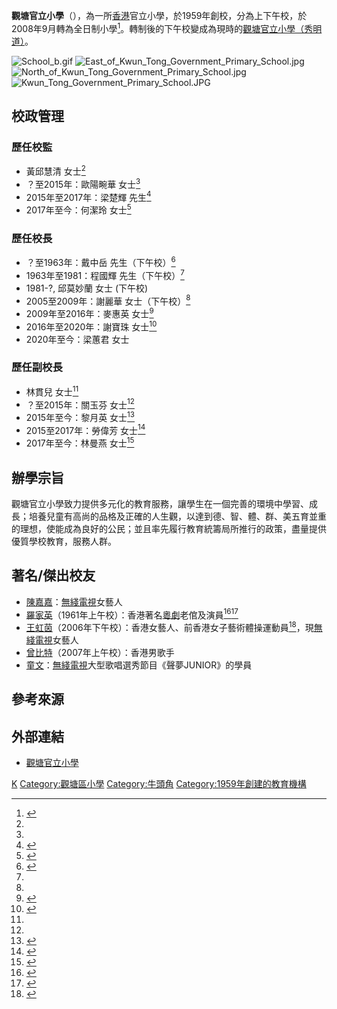 {{otheruses|other=位於前觀塘官立小學下午校|觀塘官立小學（秀明道）}}
{{expand|time=2014-08-20T18:14:12+00:00}}
{{Infobox School
| name = 觀塘官立小學
| other_name = Kwun Tong Government Primary School
| image = [[File:Ktgps_logo.png|200px]]
| motto = 
| established = 1959年
| type = 官立小學
| free_label = 教學語言
| free_text = [[中文|中文]]
| principal = 梁蕙君女士
| vice_principal = 林曼燕女士、黎月英女士
| students = 
| affiliation = [[香港特別行政區政府|香港特別行政區政府]]
| location = [[九龍|九龍]][[觀塘|觀塘]][[牛頭角道|牛頭角道]]240號 
| tel = (+852)2756 0762
| fax = (+852)2331 3421
| mail = ktgpsa@emb.gov.hk 
| website = {{Url|http://www.ktgps.edu.hk/ }}
}}

'''觀塘官立小學'''（{{lang-en|Kwun Tong Government Primary School}}），為一所[[香港|香港]]官立小學，於1959年創校，分為上下午校，於2008年9月轉為全日制小學<ref name="觀塘官立小學校訊2015年1月">{{cite web |url=http://www.ktgps.edu.hk/wwwroot/schoolintroduction/songandnews/img/%E8%A7%80%E5%A1%98%E5%AE%98%E7%AB%8B%E5%B0%8F%E5%AD%B8%E6%A0%A1%E8%A8%8A1%E6%9C%88-2015.pdf |title=觀塘官立小學校訊1月 |last= |first= |date=2015-1 |website= |publisher=觀塘官立小學 |access-date=2019-09-05|quote=}}</ref>。轉制後的下午校變成為現時的[[觀塘官立小學（秀明道）|觀塘官立小學（秀明道）]]。

[[File:School_b.gif|right]]
[[File:East_of_Kwun_Tong_Government_Primary_School.jpg|right]]
[[File:North_of_Kwun_Tong_Government_Primary_School.jpg|right]]
[[File:Kwun_Tong_Government_Primary_School.JPG|right]]

==校政管理==
===歷任校監===
* 黃邱慧清 女士<ref name="學校報告2007/2008">{{cite web |url=https://wenku.baidu.com/view/0d3d474dfe4733687e21aa20.html |title=學校報告2007/2008 |last= |first= |date=2008 |website= |publisher=觀塘官立小學 |access-date=2019-09-05 |quote= |archive-date=2019-09-05 |archive-url=https://web.archive.org/web/20190905082928/https://wenku.baidu.com/view/0d3d474dfe4733687e21aa20.html |dead-url=no }}</ref>
* ？至2015年：歐陽畹華 女士<ref name="觀塘官立小學校訊2015年1月" />
* 2015年至2017年：梁楚輝 先生<ref>{{cite web |url=http://www.ktgps.edu.hk/wwwroot/schoolintroduction/songandnews/img/%E8%A7%80%E5%A1%98%E5%AE%98%E7%AB%8B%E5%B0%8F%E5%AD%B8%E6%A0%A1%E8%A8%8A7%E6%9C%88-2015.pdf |title=觀塘官立小學校訊7月 |last= |first= |date=2015-7 |website= |publisher=觀塘官立小學 |access-date=2019-09-05|quote=}}</ref>
* 2017年至今：何潔玲 女士<ref>{{cite web |url=http://www.ktgps.edu.hk/wwwroot/schoolintroduction/schoolinformation/1718/2017-18%E5%AD%B8%E6%A0%A1%E5%A0%B1%E5%91%8A.pdf |title=學校報告2017/2018 |last= |first= |date=2018 |website= |publisher=觀塘官立小學 |access-date=2019-09-05|quote=}}</ref>

===歷任校長===
* ？至1963年：戴中岳 先生（下午校）<ref name="1966 Graduates of Kwun Tong Government PM School">{{cite web |url=http://ktgps1966.com/tag/%E8%A7%80%E5%A1%98%E5%AE%98%E7%AB%8B%E4%B8%8B%E5%8D%88%E5%B0%8F%E5%AD%B8/ |title=1966 Graduates of Kwun Tong Government PM School |last= |first= |date=2008 |website= |publisher=觀塘官立小學 |access-date=2019-09-05 |quote= |archive-date=2020-09-30 |archive-url=https://web.archive.org/web/20200930064655/http://ktgps1966.com/tag/%E8%A7%80%E5%A1%98%E5%AE%98%E7%AB%8B%E4%B8%8B%E5%8D%88%E5%B0%8F%E5%AD%B8/ |dead-url=no }}</ref>
* 1963年至1981：程國輝 先生（下午校）<ref name="1966 Graduates of Kwun Tong Government PM School" />
* 1981-?, 邱莫妙蘭 女士 (下午校)
* 2005至2009年：謝麗華 女士（下午校）<ref name="學校報告2007/2008" />
* 2009年至2016年：麥惠英 女士<ref>{{cite news | title=教師協會控官小校長誹謗 | url=https://hk.news.appledaily.com/local/daily/article/20140328/18671547 | format= | publisher=香港蘋果日報 | date=2014-03-28 | accessdate=2019-09-05 | quote= | archive-date=2019-09-05 | archive-url=https://web.archive.org/web/20190905082927/https://hk.news.appledaily.com/local/daily/article/20140328/18671547 | dead-url=no }}</ref>
* 2016年至2020年：謝寶珠 女士<ref>{{cite news | title=不添飯只准添菜 小學鼓勵食得健康 | url=http://www.mingpaocanada.com/TOR/htm/News/20180830/HK-gba2.htm?m=0 | format= | publisher=明報 | date=2018-08-30| accessdate=2019-09-05|quote= }}</ref>
* 2020年至今：梁蕙君 女士

===歷任副校長===
* 林貫兒 女士<ref name="學校報告2007/2008" />
* ？至2015年：關玉芬 女士<ref name="觀塘官立小學校訊2015年1月" />
* 2015年至今：黎月英 女士<ref>{{cite web |url=http://www.ktgps.edu.hk/wwwroot/schoolintroduction/songandnews/img/%E8%A7%80%E5%A1%98%E5%AE%98%E7%AB%8B%E5%B0%8F%E5%AD%B8%E6%A0%A1%E8%A8%8A7%E6%9C%88-2016.pdf |title=觀塘官立小學校訊7月 |last= |first= |date=2016-7 |website= |publisher=觀塘官立小學 |access-date=2019-09-05|quote=}}</ref>
* 2015至2017年：勞偉芳 女士<ref>{{cite web |url=http://www.ktgps.edu.hk/wwwroot/schoolintroduction/songandnews/img/%E8%A7%80%E5%A1%98%E5%AE%98%E7%AB%8B%E5%B0%8F%E5%AD%B8%E6%A0%A1%E8%A8%8A1%E6%9C%88-2016.pdf |title=觀塘官立小學校訊1月 |last= |first= |date=2016-1 |website= |publisher=觀塘官立小學 |access-date=2019-09-05|quote=}}</ref>
* 2017年至今：林曼燕 女士<ref>{{cite web |url=http://www.ktgps.edu.hk/wwwroot/schoolintroduction/songandnews/img/school_news_2018_01.pdf |title=觀塘官立小學校訊1月 |last= |first= |date=2018-1 |website= |publisher=觀塘官立小學 |access-date=2019-09-05 |quote= |archive-date=2019-09-05 |archive-url=https://web.archive.org/web/20190905092323/http://www.ktgps.edu.hk/wwwroot/schoolintroduction/songandnews/img/school_news_2018_01.pdf |dead-url=no }}</ref>

==辦學宗旨==
觀塘官立小學致力提供多元化的教育服務，讓學生在一個完善的環境中學習、成長；培養兒童有高尚的品格及正確的人生觀，以達到德、智、體、群、美五育並重的理想，使能成為良好的公民；並且率先履行教育統籌局所推行的政策，盡量提供優質學校教育，服務人群。 

==著名/傑出校友==
*[[陳嘉嘉|陳嘉嘉]]：[[無綫電視|無綫電視]]女藝人  
*[[羅家英|羅家英]]（1961年上午校）：香港著名[[粵劇|粵劇]]老倌及演員<ref>{{cite web |url=http://www.lizawang.com/talk/talk20_hk_chi_opera/learning.shtml |title=荃話題《香江梨園：粵劇文武生羅家英》 |last= |first= |date= |website= |publisher=汪明荃Liza Wang 官方網站 |access-date=2019-09-05 |quote= |archive-date=2021-01-19 |archive-url=https://web.archive.org/web/20210119234725/http://www.lizawang.com/talk/talk20_hk_chi_opera/learning.shtml |dead-url=no }}</ref><ref>{{cite news | title=羅家英小學畢業60年聚餐 《愛．回家》陳師奶原來係老師 | url=https://hd.stheadline.com/life/ent/realtime/2279419/%E5%8D%B3%E6%99%82-%E5%A8%9B%E6%A8%82-%E7%BE%85%E5%AE%B6%E8%8B%B1%E5%B0%8F%E5%AD%B8%E7%95%A2%E6%A5%AD60%E5%B9%B4%E8%81%9A%E9%A4%90-%E6%84%9B-%E5%9B%9E%E5%AE%B6-%E9%99%B3%E5%B8%AB%E5%A5%B6%E5%8E%9F%E4%BE%86%E4%BF%82%E8%80%81%E5%B8%AB?fbclid=IwAR3AJdyjPM-wz1cbtax4xC_uI_di44GTN4UuCIA7GvFRMbi2Z86D29Q5TqA | page= | publisher=頭條日報 | date=2021-11-24 | accessdate=2021-11-25 |quote= }}</ref>
*[[王虹茵|王虹茵]]（2006年下午校）：香港女藝人、前香港女子藝術體操運動員<ref>{{cite web |url=http://www.doc88.com/p-314764639520.html |title=2005年全港學界健美體操比賽 |last= |first= |date=2005 |website= |publisher=中國香港體操總會員 |access-date=2019-09-05 |quote= |archive-date=2019-09-05 |archive-url=https://web.archive.org/web/20190905082926/http://www.doc88.com/p-314764639520.html |dead-url=no }}</ref>，現[[無綫電視|無綫電視]]女藝人
*[[曾比特|曾比特]]（2007年上午校）：香港男歌手
*[[童文|童文]]：[[無綫電視|無綫電視]]大型歌唱選秀節目《聲夢JUNIOR》的學員

==參考來源==
{{reflist|2}}

==外部連結==
*[http://www.ktgps.edu.hk/ 觀塘官立小學]{{Wayback|url=http://www.ktgps.edu.hk/ |date=20210425162651 }}

{{香港官立小學}}

[[Category:香港官立小學|K]]
[[Category:觀塘區小學|Category:觀塘區小學]]
[[Category:牛頭角|Category:牛頭角]]
[[Category:1959年創建的教育機構|Category:1959年創建的教育機構]]